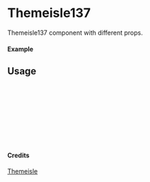 
<Meta of={Themeisle137} title="Themeisle/Themeisle137" />

# Themeisle137

Themeisle137 component with different props.

#### Example

<Canvas of={Themeisle137.Primary} />

## Usage

```ts
import { Themeisle137 } from "yadl-ui";

const Example = () => {
  return (
      <Themeisle137 />
  );
};

export default Example;
```

#### Credits
[Themeisle](https://themeisle.com/illustrations)
